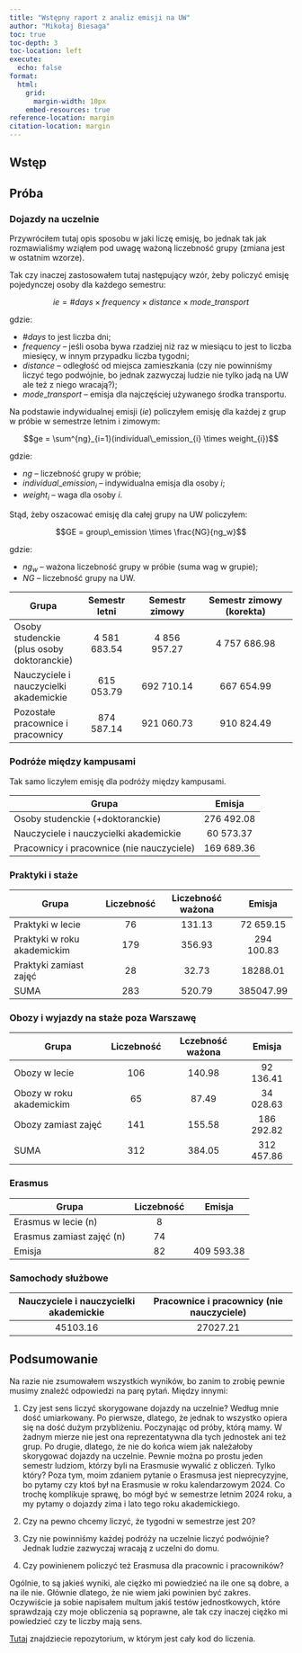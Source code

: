 ```yaml
---
title: "Wstępny raport z analiz emisji na UW"
author: "Mikołaj Biesaga"
toc: true
toc-depth: 3
toc-location: left
execute:
  echo: false
format:
  html:
    grid:
      margin-width: 10px
    embed-resources: true
reference-location: margin
citation-location: margin
---
```


## Wstęp

## Próba

### Dojazdy na uczelnie

Przywróciłem tutaj opis sposobu w jaki liczę emisję, bo jednak tak jak rozmawialiśmy
wziąłem pod uwagę ważoną liczebność grupy (zmiana jest w ostatnim wzorze).

Tak czy inaczej zastosowałem tutaj następujący wzór, żeby policzyć emisję
pojedynczej osoby dla każdego semestru:

$$ie = \#days \times frequency \times distance \times mode\_transport$$

gdzie: 

- $\#days$ to jest liczba dni;
- $frequency$ -- jeśli osoba bywa rzadziej niż raz w miesiącu to jest to liczba miesięcy, w innym przypadku liczba tygodni;
- $distance$ -- odległość od miejsca zamieszkania (czy nie powinniśmy liczyć tego podwójnie, bo jednak zazwyczaj ludzie nie tylko jadą na UW ale też z niego wracają?);
- $mode\_transport$ -- emisja dla najczęściej używanego środka
transportu.

Na podstawie indywidualnej emisji ($ie$) policzyłem emisję dla
każdej z grup w próbie w semestrze letnim i zimowym:

$$ge = \sum^{ng}_{i=1}(individual\_emission_{i} \times weight_{i})$$

gdzie:

- $ng$ -- liczebność grupy w próbie;
- $individual\_emission_{i}$ -- indywidualna emisja dla osoby $i$;
- $weight_{i}$ -- waga dla osoby $i$.

Stąd, żeby oszacować emisję dla całej grupy na UW policzyłem:

$$GE = group\_emission \times \frac{NG}{ng_w}$$

gdzie:

- $ng_w$ -- ważona liczebność grupy w próbie (suma wag w grupie);
- $NG$ -- liczebność grupy na UW.


Grupa | Semestr letni | Semestr zimowy | Semestr zimowy (korekta) |
------|:-------------:|:--------------:|:------------------------:|
Osoby studenckie (plus osoby doktoranckie) | 4 581 683.54 | 4 856 957.27 | 4 757 686.98
Nauczyciele i nauczycielki akademickie | 615 053.79 | 692 710.14 | 667 654.99
Pozostałe pracownice i pracownicy | 874 587.14 | 921 060.73 | 910 824.49

### Podróże między kampusami

Tak samo liczyłem emisję dla podróży między kampusami.

Grupa | Emisja
------|:-----:
Osoby studenckie (+doktoranckie) | 276 492.08
Nauczyciele i nauczycielki akademickie | 60 573.37
Pracownicy i pracownice (nie nauczyciele) | 169 689.36

### Praktyki i staże

Grupa | Liczebność | Liczebność ważona | Emisja
------|:----------:|:-----------------:|:------:
Praktyki w lecie | 76 | 131.13 | 72 659.15
Praktyki w roku akademickim | 179 | 356.93 | 294 100.83
Praktyki zamiast zajęć | 28 | 32.73 | 18288.01
SUMA | 283 | 520.79 | 385047.99

### Obozy i wyjazdy na staże poza Warszawę

Grupa | Liczebność | Lczebność ważona | Emisja
------|:----------:|:----------------:|:-----:
Obozy w lecie | 106 | 140.98 | 92 136.41
Obozy w roku akademickim | 65 | 87.49 | 34 028.63
Obozy zamiast zajęć | 141 | 155.58 | 186 292.82
SUMA | 312 | 384.05 | 312 457.86

### Erasmus

Grupa | Liczebność | Emisja
------|:----------:|:------:
Erasmus w lecie (n) | 8 |
Erasmus zamiast zajęć (n) | 74 |
Emisja | 82 | 409 593.38

### Samochody służbowe

Nauczyciele i nauczycielki akademickie | Pracownice i pracownicy (nie nauczyciele)
:------------------------------------:|:----------------------------------------:
45103.16 | 27027.21

## Podsumowanie

Na razie nie zsumowałem wszystkich wyników, bo zanim to zrobię pewnie musimy
znaleźć odpowiedzi na parę pytań. Między innymi:

1. Czy jest sens liczyć skorygowane dojazdy na uczelnie? Według mnie dość
umiarkowany. Po pierwsze, dlatego, że jednak to wszystko opiera się na dość dużym
przybliżeniu. Poczynając od próby, którą mamy. W żadnym mierze nie jest ona
reprezentatywna dla tych jednostek ani też grup. Po drugie, dlatego, że nie do
końca wiem jak należałoby skorygować dojazdy na uczelnie. Pewnie można po prostu
jeden semestr ludziom, którzy byli na Erasmusie wywalić z obliczeń. Tylko który?
Poza tym, moim zdaniem pytanie o Erasmusa jest nieprecyzyjne, bo pytamy czy ktoś
był na Erasmusie w roku kalendarzowym 2024. Co trochę komplikuje sprawę, bo mógł
być w semestrze letnim 2024 roku, a my pytamy o dojazdy zima i lato tego roku
akademickiego.

2. Czy na pewno chcemy liczyć, że tygodni w semestrze jest 20?

3. Czy nie powinniśmy każdej podróży na uczelnie liczyć podwójnie? Jednak
ludzie zazwyczaj wracają z uczelni do domu.

4. Czy powinienem policzyć też Erasmusa dla pracownic i pracowników?

Ogólnie, to są jakieś wyniki, ale ciężko mi powiedzieć na ile one są dobre, a na
ile nie. Głównie dlatego, że nie wiem jaki powinien być zakres. Oczywiście ja
sobie napisałem multum jakiś testów jednostkowych, które sprawdzają czy moje
obliczenia są poprawne, ale tak czy inaczej ciężko mi powiedzieć czy te liczby
mają sens.

[Tutaj](https://github.com/MikoBie/pejk) znajdziecie repozytorium, w którym jest
cały kod do liczenia.